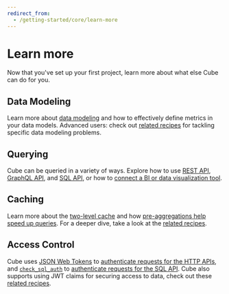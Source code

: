 ```yaml
---
redirect_from:
  - /getting-started/core/learn-more
---
```


# Learn more

Now that you've set up your first project, learn more about what else Cube can
do for you.

## Data Modeling

Learn more about [data modeling](/product/data-modeling/concepts)
and how to effectively define metrics in your data models. Advanced users: check
out [related recipes][ref-recipes-data-modeling] for tackling specific data
modeling problems.

## Querying

Cube can be queried in a variety of ways. Explore how to use
[REST API](/product/apis-integrations/rest-api), [GraphQL API](/reference/graphql-api), and
[SQL API](/product/apis-integrations/sql-api), or how to
[connect a BI or data visualization tool](/product/configuration/visualization-tools).

## Caching

Learn more about the [two-level cache](/product/caching) and how
[pre-aggregations help speed up queries](/product/caching/getting-started-pre-aggregations).
For a deeper dive, take a look at the [related recipes][ref-recipes-caching].

## Access Control

Cube uses [JSON Web Tokens](https://jwt.io/) to
[authenticate requests for the HTTP APIs](/product/auth), and
[`check_sql_auth`](/reference/configuration/config#check_sql_auth) to
[authenticate requests for the SQL API](/product/apis-integrations/sql-api/security).
Cube also supports using JWT claims for securing access to data, check out these
[related recipes][ref-recipes-access-control].

[ref-recipes-data-modeling]: /guides/recipes#data-modeling
[ref-recipes-caching]: /guides/recipes#query-acceleration
[ref-recipes-access-control]: /guides/recipes#access-control